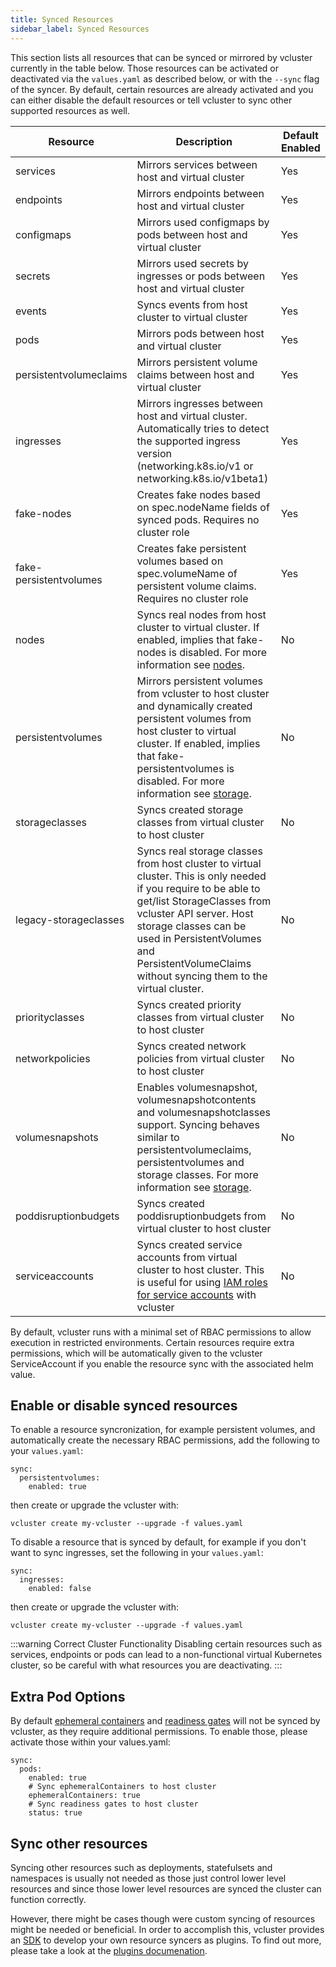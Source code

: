 ```yaml
---
title: Synced Resources
sidebar_label: Synced Resources
---
```


This section lists all resources that can be synced or mirrored by vcluster currently in the table below. Those resources can be activated or deactivated via the `values.yaml` as described below, or with the `--sync` flag of the syncer. By default, certain resources are already activated and you can either disable the default resources or tell vcluster to sync other supported resources as well.

| Resource               | Description                                                                                                                                                                                                                                                                                       | Default Enabled |
| ---------------------- | ------------------------------------------------------------------------------------------------------------------------------------------------------------------------------------------------------------------------------------------------------------------------------------------------- | --------------- |
| services               | Mirrors services between host and virtual cluster                                                                                                                                                                                                                                                 | Yes             |
| endpoints              | Mirrors endpoints between host and virtual cluster                                                                                                                                                                                                                                                | Yes             |
| configmaps             | Mirrors used configmaps by pods between host and virtual cluster                                                                                                                                                                                                                                  | Yes             |
| secrets                | Mirrors used secrets by ingresses or pods between host and virtual cluster                                                                                                                                                                                                                        | Yes             |
| events                 | Syncs events from host cluster to virtual cluster                                                                                                                                                                                                                                                 | Yes             |
| pods                   | Mirrors pods between host and virtual cluster                                                                                                                                                                                                                                                     | Yes             |
| persistentvolumeclaims | Mirrors persistent volume claims between host and virtual cluster                                                                                                                                                                                                                                 | Yes             |
| ingresses              | Mirrors ingresses between host and virtual cluster. Automatically tries to detect the supported ingress version (networking.k8s.io/v1 or networking.k8s.io/v1beta1)                                                                                                                               | Yes             |
| fake-nodes             | Creates fake nodes based on spec.nodeName fields of synced pods. Requires no cluster role                                                                                                                                                                                                         | Yes             |
| fake-persistentvolumes | Creates fake persistent volumes based on spec.volumeName of persistent volume claims. Requires no cluster role                                                                                                                                                                                    | Yes             |
| nodes                  | Syncs real nodes from host cluster to virtual cluster. If enabled, implies that fake-nodes is disabled. For more information see [nodes](./nodes.mdx).                                                                                                                                            | No              |
| persistentvolumes      | Mirrors persistent volumes from vcluster to host cluster and dynamically created persistent volumes from host cluster to virtual cluster. If enabled, implies that fake-persistentvolumes is disabled. For more information see [storage](./storage.mdx).                                         | No              |
| storageclasses         | Syncs created storage classes from virtual cluster to host cluster                                                                                                                                                                                                                                | No              |
| legacy-storageclasses  | Syncs real storage classes from host cluster to virtual cluster. This is only needed if you require to be able to get/list StorageClasses from vcluster API server. Host storage classes can be used in PersistentVolumes and PersistentVolumeClaims without syncing them to the virtual cluster. | No              |
| priorityclasses        | Syncs created priority classes from virtual cluster to host cluster                                                                                                                                                                                                                               | No              |
| networkpolicies        | Syncs created network policies from virtual cluster to host cluster                                                                                                                                                                                                                               | No              |
| volumesnapshots        | Enables volumesnapshot, volumesnapshotcontents and volumesnapshotclasses support. Syncing behaves similar to persistentvolumeclaims, persistentvolumes and storage classes. For more information see [storage](./storage.mdx).                                                                    | No              |
| poddisruptionbudgets   | Syncs created poddisruptionbudgets from virtual cluster to host cluster                                                                                                                                                                                                                           | No              |
| serviceaccounts        | Syncs created service accounts from virtual cluster to host cluster. This is useful for using [IAM roles for service accounts](https://docs.aws.amazon.com/eks/latest/userguide/iam-roles-for-service-accounts.html) with vcluster                                                                | No              |

By default, vcluster runs with a minimal set of RBAC permissions to allow execution in restricted environments. Certain resources require extra permissions, which will be automatically given to the vcluster ServiceAccount if you enable the resource sync with the associated helm value.

## Enable or disable synced resources

To enable a resource syncronization, for example persistent volumes, and automatically create the necessary RBAC permissions, add the following to your `values.yaml`:
```
sync:
  persistentvolumes:
    enabled: true
```
then create or upgrade the vcluster with:

```
vcluster create my-vcluster --upgrade -f values.yaml
```

To disable a resource that is synced by default, for example if you don't want to sync ingresses, set the following in your `values.yaml`: 
```
sync:
  ingresses:
    enabled: false
```
then create or upgrade the vcluster with:

```
vcluster create my-vcluster --upgrade -f values.yaml
```

:::warning Correct Cluster Functionality
Disabling certain resources such as services, endpoints or pods can lead to a non-functional virtual Kubernetes cluster, so be careful with what resources you are deactivating. 
:::

## Extra Pod Options

By default [ephemeral containers](https://kubernetes.io/docs/concepts/workloads/pods/ephemeral-containers/) and [readiness gates](https://kubernetes.io/docs/concepts/workloads/pods/pod-lifecycle/#pod-readiness-gate) will not be synced by vcluster, as they require additional permissions. To enable those, please activate those within your values.yaml:

```
sync:
  pods:
    enabled: true
    # Sync ephemeralContainers to host cluster
    ephemeralContainers: true
    # Sync readiness gates to host cluster
    status: true
```

## Sync other resources

Syncing other resources such as deployments, statefulsets and namespaces is usually not needed as those just control lower level resources and since those lower level resources are synced the cluster can function correctly. 

However, there might be cases though were custom syncing of resources might be needed or beneficial. In order to accomplish this, vcluster provides an [SDK](https://github.com/loft-sh/vcluster-sdk) to develop your own resource syncers as plugins. To find out more, please take a look at the [plugins documenation](../plugins/overview.mdx).
